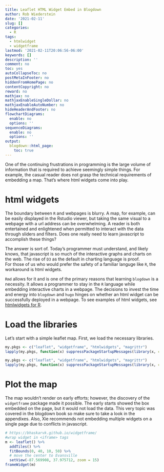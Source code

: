 ```yaml
---
title: Leaflet HTML Widget Embed in Blogdown
author: Rob Wiederstein
date: '2021-02-11'
slug: []
categories:
  - R
tags:
  - htmlwidget
  - widgetframe
lastmod: '2021-02-11T20:06:56-06:00'
keywords: []
description: ''
comment: no
toc: yes
autoCollapseToc: no
postMetaInFooter: no
hiddenFromHomePage: no
contentCopyright: no
reward: no
mathjax: no
mathjaxEnableSingleDollar: no
mathjaxEnableAutoNumber: no
hideHeaderAndFooter: no
flowchartDiagrams:
  enable: no
  options: ''
sequenceDiagrams:
  enable: no
  options: ''
output:
  blogdown::html_page:
    toc: true
---
```


One of the continuing frustrations in programming is the large volume of information that is required to achieve seemingly simple things.  For example, the casual reader does not grasp the technical requirements of embedding a map. That's where html widgets come into play.

# html widgets

The boundary between `R` and webpages is blurry.  A map, for example, can be easily displayed in the Rstudio viewer, but taking the same visual to a webpage with a url address can be overwhelming. A reader is both entertained and enlightened when permitted to interact with the data through sliders and filters. Does one really need to learn javascript to accomplish these things?

The answer is sort of.  Today's programmer must understand, and likely knows, that javascript is so much of the interactive graphs and charts on the web.  The rise of `D3` as the default in charting language is proof.  
For those of us who would prefer the safety of a familiar languge like `R`, the workaround is html widgets.  

`Rmd` allows for it and is one of the primary reasons that learning `blogdown` is a necessity.  It allows a programmer to stay in the `R` language while embedding interactive charts in a webpage. The decisions to invest the time and energy into `blogdown` and `hugo` hinges on whether an html widget can be successfully deployed in a webpage. To see examples of html widgets, see [htmlwidgets for R](http://www.htmlwidgets.org).

# Load the libraries

Let's start with a simple leaflet map.  First, we load the necessary libraries.

```r
my.pkgs <- c("leaflet", "widgetframe", "htmlwidgets", "magrittr")
lapply(my.pkgs, function(x) suppressPackageStartupMessages(library(x, character.only = T)))
```

```r
my.pkgs <- c("leaflet", "widgetframe", "htmlwidgets", "magrittr")
lapply(my.pkgs, function(x) suppressPackageStartupMessages(library(x, character.only = T)))
```

# Plot the map

The map wouldn't render on early efforts; however, the discovery of the `widgetframe` package made it possible.  The early starts showed the box embedded on the page, but it would not load the data.  This very topic was covered in the blogdown book so make sure to take a look in the appendixes. Also, Xie recommends not embedding multiple widgets on a single page due to conflicts in javascript.



```r
# https://bhaskarvk.github.io/widgetframe/
#wrap widget in <iframe> tags
m <- leaflet() %>% 
  addTiles() %>% 
  fitBounds(0, 40, 10, 50) %>%
  # move the center to Evansville
  setView(-87.569908, 37.975712, zoom = 15)
frameWidget(m)
```


